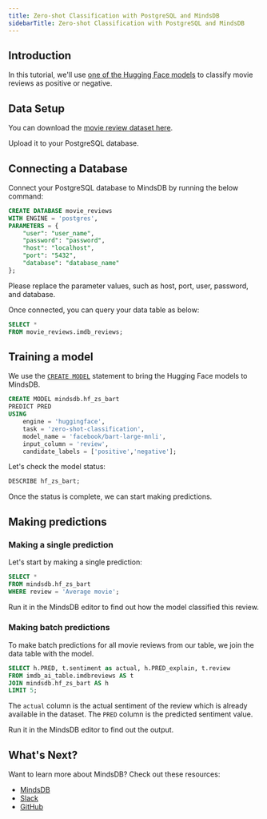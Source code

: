 ```yaml
---
title: Zero-shot Classification with PostgreSQL and MindsDB
sidebarTitle: Zero-shot Classification with PostgreSQL and MindsDB
---
```


## Introduction

In this tutorial, we'll use [one of the Hugging Face models](https://huggingface.co/facebook/bart-large-mnli) to classify movie reviews as positive or negative.

## Data Setup

You can download the [movie review dataset here](https://www.kaggle.com/datasets/lakshmi25npathi/imdb-dataset-of-50k-movie-reviews).

Upload it to your PostgreSQL database.

## Connecting a Database

Connect your PostgreSQL database to MindsDB by running the below command:

```sql
CREATE DATABASE movie_reviews
WITH ENGINE = 'postgres',    
PARAMETERS = {
	"user": "user_name",        
	"password": "password",        
	"host": "localhost",             
	"port": "5432",
	"database": "database_name"
};
```

Please replace the parameter values, such as host, port, user, password, and database.

Once connected, you can query your data table as below:

```sql
SELECT *
FROM movie_reviews.imdb_reviews;
```

## Training a model

We use the [`CREATE MODEL`](/sql/create/model) statement to bring the Hugging Face models to MindsDB.

```sql
CREATE MODEL mindsdb.hf_zs_bart
PREDICT PRED
USING
	engine = 'huggingface',
	task = 'zero-shot-classification',
	model_name = 'facebook/bart-large-mnli',
	input_column = 'review',
	candidate_labels = ['positive','negative'];
```

Let's check the model status:

```sql
DESCRIBE hf_zs_bart;
```

Once the status is complete, we can start making predictions.

## Making predictions

### Making a single prediction

Let's start by making a single prediction:

```sql
SELECT * 
FROM mindsdb.hf_zs_bart 
WHERE review = 'Average movie';
```

Run it in the MindsDB editor to find out how the model classified this review.

### Making batch predictions

To make batch predictions for all movie reviews from our table, we join the data table with the model.

```sql
SELECT h.PRED, t.sentiment as actual, h.PRED_explain, t.review
FROM imdb_ai_table.imdbreviews AS t
JOIN mindsdb.hf_zs_bart AS h
LIMIT 5;
```

The `actual` column is the actual sentiment of the review which is already available in the dataset.
The `PRED` column is the predicted sentiment value.

Run it in the MindsDB editor to find out the output.

## What's Next?

Want to learn more about MindsDB? Check out these resources:
- [MindsDB](https://mindsdb.com/)
- [Slack](https://mindsdb.com/joincommunity)
- [GitHub](https://github.com/mindsdb/mindsdb/)
